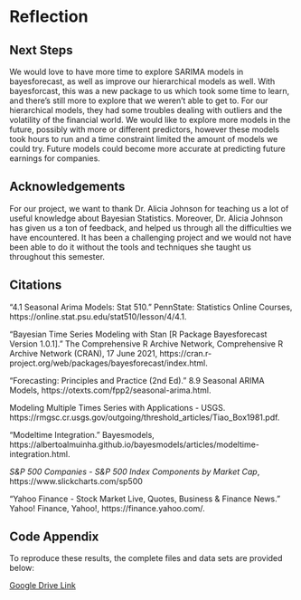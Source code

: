 # Reflection {#reflection}

## Next Steps

We would love to have more time to explore SARIMA models in bayesforecast, as well as improve our hierarchical models as well. With bayesforcast, this was a new package to us which took some time to learn, and there's still more to explore that we weren't able to get to. For our hierarchical models, they had some troubles dealing with outliers and the volatility of the financial world. We would like to explore more models in the future, possibly with more or different predictors, however these models took hours to run and a time constraint limited the amount of models we could try. Future models could become more accurate at predicting future earnings for companies.

## Acknowledgements

For our project, we want to thank Dr. Alicia Johnson for teaching us a lot of useful knowledge about Bayesian Statistics. Moreover, Dr. Alicia Johnson has given us a ton of feedback, and helped us through all the difficulties we have encountered. It has been a challenging project and we would not have been able to do it without the tools and techniques she taught us throughout this semester.

## Citations

“4.1 Seasonal Arima Models: Stat 510.” PennState: Statistics Online Courses, https://online.stat.psu.edu/stat510/lesson/4/4.1. 

“Bayesian Time Series Modeling with Stan [R Package Bayesforecast Version 1.0.1].” The Comprehensive R Archive Network, Comprehensive R Archive Network (CRAN), 17 June 2021, https://cran.r-project.org/web/packages/bayesforecast/index.html.


“Forecasting: Principles and Practice (2nd Ed).” 8.9 Seasonal ARIMA Models, https://otexts.com/fpp2/seasonal-arima.html. 

Modeling Multiple Times Series with Applications - USGS. https://rmgsc.cr.usgs.gov/outgoing/threshold_articles/Tiao_Box1981.pdf. 

“Modeltime Integration.” Bayesmodels, https://albertoalmuinha.github.io/bayesmodels/articles/modeltime-integration.html. 

*S&P 500 Companies - S&P 500 Index Components by Market Cap*, https://www.slickcharts.com/sp500

“Yahoo Finance - Stock Market Live, Quotes, Business &amp; Finance News.” Yahoo! Finance, Yahoo!, https://finance.yahoo.com/. 

## Code Appendix

To reproduce these results, the complete files and data sets are provided below:

[Google Drive Link](https://drive.google.com/drive/folders/1O367Giuc7U2HH_IIk2R1i5cnu80ezRcK?usp=sharing)

